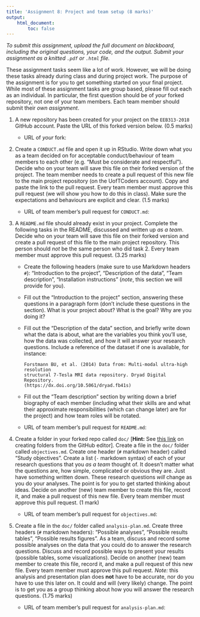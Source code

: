 ```yaml
---
title: 'Assignment 8: Project and team setup (8 marks)'
output:
    html_document:
        toc: false
---
```


*To submit this assignment, upload the full document on blackboard,
including the original questions, your code, and the output. Submit
your assignment as a knitted `.pdf` or `.html` file.*

These assignment tasks seem like a lot of work. However, we will be
doing these tasks already during class and during project work. The
purpose of the assignment is for you to get something started on your
final project. While most of these assignment tasks are group based,
please fill out each as an individual. In particular, the first question
should be of *your* forked repository, not one of your team members.
Each team member should submit their *own assignment*.

1.  A new repository has been created for your project on the
    `EEB313-2018` GitHub account. Paste the URL of this forked 
    version below. (0.5 marks)

    -   URL of *your* fork:

2.  Create a `CONDUCT.md` file and open it up in RStudio. Write down
    what you as a team decided on for acceptable conduct/behaviour of
    team members to each other (e.g. "Must be considerate and
    respectful"). Decide who on your team will save this file on their
    forked version of the project. The team member needs to create a
    pull request of this new file to the main project repository (on the
    UofTCoders account). Copy and paste the link to the pull request.
    Every team member must approve this pull request (we will show you
    how to do this in class). Make sure the expectations and behaviours
    are explicit and clear. (1.5 marks)

    -   URL of team member's pull request for `CONDUCT.md`:

3.  A `README.md` file should already exist in your project. Complete
    the following tasks in the README, discussed and written up *as a
    team*. Decide who on your team will save this file on their forked
    version and create a pull request of this file to the main project
    repository. This person should *not* be the same person who did
    task 2. Every team member must approve this pull request. (3.25
    marks)

    -   Create the following headers (make sure to use Markdown headers
        `#`): "Introduction to the project", "Description of the data",
        "Team description", "Installation instructions" (*note*, this
        section we will provide for you).

    -   Fill out the "Introduction to the project" section, answering
        these questions in a paragraph form (don't include these
        questions in the section). What is your project about? What is
        the goal? Why are you doing it?

    -   Fill out the "Description of the data" section, and briefly
        write down what the data is about, what are the variables you
        think you'll use, how the data was collected, and how it will
        answer your research questions. Include a reference of the
        dataset if one is available, for instance:

            Forstmann BU, et al. (2014) Data from: Multi-modal ultra-high resolution
            structural 7-Tesla MRI data repository. Dryad Digital Repository.
            (https://dx.doi.org/10.5061/dryad.fb41s)

    -   Fill out the "Team description" section by writing down a brief
        biography of each member (including what their skills are and
        what their approximate responsibilities (which can change later)
        are for the project) and how team roles will be rotated.

    -   URL of team member's pull request for `README.md`:

4.  Create a folder in your forked repo called `doc/` [**Hint:** See [this link](https://github.com/KirstieJane/STEMMRoleModels/wiki/Creating-new-folders-in-GitHub-repository-via-the-browser) on creating folders from the GitHub editor]. Create a file in the `doc/` 
    folder called `objectives.md`. Create one header (`#` markdown header) 
    called "Study objectives". Create a list (`-` markdown syntax) of each 
    of your research questions that you *as a team* thought of. It doesn't 
    matter what the questions are, how simple, complicated 
    or obvious they are. Just have something written down. These research 
    questions *will* change as you do your analyses. The point is for 
    you to get started thinking about ideas. Decide on another (new) 
    team member to create this file, record it, and make a pull request 
    of this new file. Every team member must approve this pull request. (1 mark)

    -   URL of team member's pull request for `objectives.md`:

5.  Create a file in the `doc/` folder called `analysis-plan.md`. Create
    three headers (`#` markdown headers): "Possible analyses", "Possible
    results tables", "Possible results figures". As a team, discuss and
    record some possible analyses on the data that you could do to
    answer the research questions. Discuss and record possible ways to
    present your results (possible tables, some visualizations). Decide
    on another (new) team member to create this file, record it, and
    make a pull request of this new file. Every team member must approve
    this pull request. *Note:* this analysis and presentation plan does
    **not** have to be accurate, nor do you have to use this later on.
    It could and will (very likely) change. The point is to get you as a
    group thinking about how you will answer the research questions.
    (1.75 marks)

    -   URL of team member's pull request for `analysis-plan.md`:
